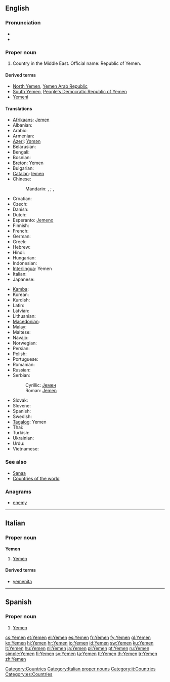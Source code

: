 ==English==
{{wikipedia}}

===Pronunciation===
* {{audio|En-us-Yemen.ogg|Audio (US)}}
* {{rhymes|ɛmən}}

===Proper noun===
{{en-proper noun}}

# Country in the Middle East. Official name: Republic of Yemen.

====Derived terms====
* [[North Yemen]], [[Yemen Arab Republic]]
* [[South Yemen]], [[People's Democratic Republic of Yemen]]
* [[Yemeni]]

====Translations====
{{trans-top|Republic of Yemen}}
* [[Afrikaans]]: [[Jemen]]
* Albanian: {{t|sq|Jemeni}}
* Arabic: {{t-|ar|اليمن|m|tr=al-yaman}}
* Armenian: {{t-|hy|Եմեն|tr=Emen}}
* [[Azeri]]: [[Yəmən]]
* Belarusian: {{t|be|Емэн|m||tr=Jémen|xs=Belarusian}}
* Bengali: {{Beng|[[ইয়েমেন]]}}
* Bosnian: {{t-|bs|Jemen|m}}
* [[Breton]]: Yemen
* Bulgarian: {{t-|bg|Йемен|tr=Jemen}}
* [[Catalan]]: [[Iemen]]
* Chinese:
*: Mandarin: {{t-|cmn|也門|sc=Hani}}, {{t-|cmn|也门|tr=Yěmén|sc=Hani}}; {{qualifier|Taiwan}} {{t|cmn|葉門|sc=Hani}}, {{t|cmn|叶门|tr=Yèmén|sc=Hani}}
* Croatian: {{t+|hr|Jemen|m}}
* Czech: {{t-|cs|Jemen}}
* Danish: {{t-|da|Yemen}}
* Dutch: {{t+|nl|Jemen}}
* Esperanto: [[Jemeno]]
* Finnish: {{t+|fi|Jemen}}
* French: {{t+|fr|Yémen|m}}
* German: {{t+|de|Jemen}}
* Greek: {{t+|el|Υεμένη|f|tr=Yeméni}}
* Hebrew: {{t|he|תימן|f|tr=Teman}}
* Hindi: {{t|hi|यमन|tr=Yaman|xs=Hindi}}
* Hungarian: {{t+|hu|Jemen}}
* Indonesian: {{t-|id|Yaman|xs=Indonesian}}
* [[Interlingua]]: Yemen
* Italian: {{t-|it|Yemen|m}}
* Japanese: {{t-|ja|イエメン|tr=Yemen, Iemen}}
{{trans-mid}}
* [[Kamba]]: {{tø|kam|Yemen}}
* Korean: {{t+|ko|예멘|tr=Yemen|sc=Hang}}
* Kurdish: {{t+|ku|Yemen}}
* Latin: {{t|la|Iemenia}}
* Latvian: {{t|lv|Jemena}}
* Lithuanian: {{t|lt|Jemenas}}
* [[Macedonian]]: {{t+|mk|Јемен|m|tr=Jémen}}
* Malay: {{t-|ms|Yaman|xs=Malay}}
* Maltese: {{t-|mt|Jemen|xs=Maltese}}
* Navajo: {{tø|nv|Shádiʼááhjí Ásáí bikéyah}}
* Norwegian: {{t+|no|Jemen}}
* Persian: {{t+|fa|یمن|tr=Yaman|xs=Persian}}
* Polish: {{t+|pl|Jemen}}
* Portuguese: {{t+|pt|Iémen}}
* Romanian: {{t-|ro|Yemen|n}}
* Russian: {{t+|ru|Йемен|m|tr=Jémen}}
* Serbian:
*: Cyrillic: [[Јемен]] {{m}}
*: Roman: [[Jemen#Serbian|Jemen]] {{m}}
* Slovak: {{t-|sk|Jemen|m}}
* Slovene: {{t+|sl|Jemen|m}}
* Spanish: {{t+|es|Yemen}}
* Swedish: {{t+|sv|Yemen}}
* [[Tagalog]]: Yemen
* Thai: {{t|th|ประเทศเยเมน|tr=bprà-tâyt yay-mayn}}
* Turkish: {{t+|tr|Yemen}}
* Ukrainian: {{t+|uk|Ємен|m|tr=Jémen|xs=Ukrainian}}
* Urdu: {{t-|ur|یمن|tr=Yaman|xs=Urdu}}
* Vietnamese: {{t-|vi|Yemen|xs=Vietnamese}}
{{trans-bottom}}

===See also===
* [[Sanaa]]
* [[Appendix:Countries of the world|Countries of the world]]

===Anagrams===
* [[enemy#English|enemy]]

[[Category:Countries]]

----

==Italian==
{{wikipedia|lang=it}}

===Proper noun===
'''Yemen''' {{m}}

# [[#English|Yemen]]

====Derived terms====
* [[yemenita]]

[[Category:Italian proper nouns]]
[[Category:it:Countries]]

----

==Spanish==
{{wikipedia|lang=es}}

===Proper noun===
{{es-proper noun}}

# [[#English|Yemen]]

[[Category:es:Countries]]

[[cs:Yemen]]
[[et:Yemen]]
[[el:Yemen]]
[[es:Yemen]]
[[fr:Yemen]]
[[fy:Yemen]]
[[gl:Yemen]]
[[ko:Yemen]]
[[hi:Yemen]]
[[hr:Yemen]]
[[io:Yemen]]
[[id:Yemen]]
[[sw:Yemen]]
[[ku:Yemen]]
[[lt:Yemen]]
[[hu:Yemen]]
[[nl:Yemen]]
[[ja:Yemen]]
[[pl:Yemen]]
[[pt:Yemen]]
[[ru:Yemen]]
[[simple:Yemen]]
[[fi:Yemen]]
[[sv:Yemen]]
[[ta:Yemen]]
[[tt:Yemen]]
[[th:Yemen]]
[[tr:Yemen]]
[[zh:Yemen]]